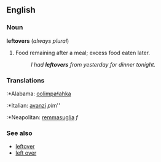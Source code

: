 ==English==
===Noun===
'''leftovers''' (''always plural'')
#Food remaining after a meal; excess food eaten later.
#:''I had '''leftovers''' from yesterday for dinner tonight.''

===Translations===
:*Alabama: [[oolimpaɬahka]]
:*Italian: [[avanzi]] ''pl''m''
:*Neapolitan: [[remmasuglia]] ''f''

===See also===
*[[leftover]]
*[[left over]]